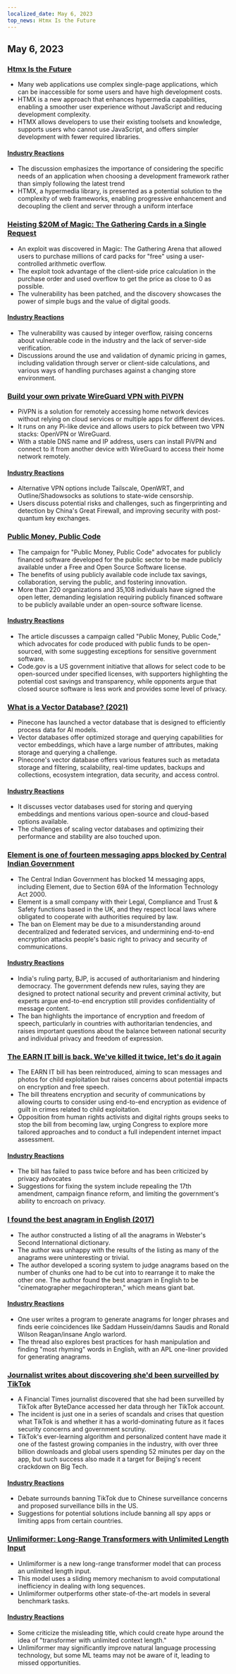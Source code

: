 ```yaml
---
localized_date: May 6, 2023
top_news: Htmx Is the Future
---
```




<CallToAction />

<Steps>

## May 6, 2023

### [Htmx Is the Future](https://quii.dev/HTMX_is_the_Future)

- Many web applications use complex single-page applications, which can be inaccessible for some users and have high development costs.
- HTMX is a new approach that enhances hypermedia capabilities, enabling a smoother user experience without JavaScript and reducing development complexity.
- HTMX allows developers to use their existing toolsets and knowledge, supports users who cannot use JavaScript, and offers simpler development with fewer required libraries.

#### [Industry Reactions](http://news.ycombinator.com/item?id=35829733)

- The discussion emphasizes the importance of considering the specific needs of an application when choosing a development framework rather than simply following the latest trend
- HTMX, a hypermedia library, is presented as a potential solution to the complexity of web frameworks, enabling progressive enhancement and decoupling the client and server through a uniform interface

### [Heisting $20M of Magic: The Gathering Cards in a Single Request](https://www.mayer.cool/writings/Heisting-20-Million-in-Magic-Cards/)

- An exploit was discovered in Magic: The Gathering Arena that allowed users to purchase millions of card packs for "free" using a user-controlled arithmetic overflow.
- The exploit took advantage of the client-side price calculation in the purchase order and used overflow to get the price as close to 0 as possible.
- The vulnerability has been patched, and the discovery showcases the power of simple bugs and the value of digital goods.

#### [Industry Reactions](http://news.ycombinator.com/item?id=35824115)

- The vulnerability was caused by integer overflow, raising concerns about vulnerable code in the industry and the lack of server-side verification.
- Discussions around the use and validation of dynamic pricing in games, including validation through server or client-side calculations, and various ways of handling purchases against a changing store environment.

### [Build your own private WireGuard VPN with PiVPN](https://www.jeffgeerling.com/blog/2023/build-your-own-private-wireguard-vpn-pivpn)

- PiVPN is a solution for remotely accessing home network devices without relying on cloud services or multiple apps for different devices.
- It runs on any Pi-like device and allows users to pick between two VPN stacks: OpenVPN or WireGuard.
- With a stable DNS name and IP address, users can install PiVPN and connect to it from another device with WireGuard to access their home network remotely.

#### [Industry Reactions](http://news.ycombinator.com/item?id=35828046)

- Alternative VPN options include Tailscale, OpenWRT, and Outline/Shadowsocks as solutions to state-wide censorship.
- Users discuss potential risks and challenges, such as fingerprinting and detection by China's Great Firewall, and improving security with post-quantum key exchanges.

### [Public Money, Public Code](https://publiccode.eu/en/)

- The campaign for "Public Money, Public Code" advocates for publicly financed software developed for the public sector to be made publicly available under a Free and Open Source Software license.
- The benefits of using publicly available code include tax savings, collaboration, serving the public, and fostering innovation.
- More than 220 organizations and 35,108 individuals have signed the open letter, demanding legislation requiring publicly financed software to be publicly available under an open-source software license.

#### [Industry Reactions](http://news.ycombinator.com/item?id=35824320)

- The article discusses a campaign called "Public Money, Public Code," which advocates for code produced with public funds to be open-sourced, with some suggesting exceptions for sensitive government software.
- Code.gov is a US government initiative that allows for select code to be open-sourced under specified licenses, with supporters highlighting the potential cost savings and transparency, while opponents argue that closed source software is less work and provides some level of privacy.

### [What is a Vector Database? (2021)](https://www.pinecone.io/learn/vector-database/)

- Pinecone has launched a vector database that is designed to efficiently process data for AI models.
- Vector databases offer optimized storage and querying capabilities for vector embeddings, which have a large number of attributes, making storage and querying a challenge.
- Pinecone's vector database offers various features such as metadata storage and filtering, scalability, real-time updates, backups and collections, ecosystem integration, data security, and access control.

#### [Industry Reactions](http://news.ycombinator.com/item?id=35826929)

- It discusses vector databases used for storing and querying embeddings and mentions various open-source and cloud-based options available.
- The challenges of scaling vector databases and optimizing their performance and stability are also touched upon.

### [Element is one of fourteen messaging apps blocked by Central Indian Government](https://element.io/blog/india-bans-flagship-client-for-the-matrix-network/)

- The Central Indian Government has blocked 14 messaging apps, including Element, due to Section 69A of the Information Technology Act 2000.
- Element is a small company with their Legal, Compliance and Trust & Safety functions based in the UK, and they respect local laws where obligated to cooperate with authorities required by law.
- The ban on Element may be due to a misunderstanding around decentralized and federated services, and undermining end-to-end encryption attacks people's basic right to privacy and security of communications.

#### [Industry Reactions](http://news.ycombinator.com/item?id=35826946)

- India's ruling party, BJP, is accused of authoritarianism and hindering democracy. The government defends new rules, saying they are designed to protect national security and prevent criminal activity, but experts argue end-to-end encryption still provides confidentiality of message content.
- The ban highlights the importance of encryption and freedom of speech, particularly in countries with authoritarian tendencies, and raises important questions about the balance between national security and individual privacy and freedom of expression.

### [The EARN IT bill is back. We've killed it twice, let's do it again](https://tutanota.com/blog/posts/earn-it-barr-encryption)

- The EARN IT bill has been reintroduced, aiming to scan messages and photos for child exploitation but raises concerns about potential impacts on encryption and free speech.
- The bill threatens encryption and security of communications by allowing courts to consider using end-to-end encryption as evidence of guilt in crimes related to child exploitation.
- Opposition from human rights activists and digital rights groups seeks to stop the bill from becoming law, urging Congress to explore more tailored approaches and to conduct a full independent internet impact assessment.

#### [Industry Reactions](http://news.ycombinator.com/item?id=35826088)

- The bill has failed to pass twice before and has been criticized by privacy advocates
- Suggestions for fixing the system include repealing the 17th amendment, campaign finance reform, and limiting the government's ability to encroach on privacy.

### [I found the best anagram in English (2017)](https://blog.plover.com/lang/anagram-scoring.html)

- The author constructed a listing of all the anagrams in Webster's Second International dictionary.
- The author was unhappy with the results of the listing as many of the anagrams were uninteresting or trivial.
- The author developed a scoring system to judge anagrams based on the number of chunks one had to be cut into to rearrange it to make the other one. The author found the best anagram in English to be "cinematographer megachiropteran," which means giant bat.

#### [Industry Reactions](http://news.ycombinator.com/item?id=35824173)

- One user writes a program to generate anagrams for longer phrases and finds eerie coincidences like Saddam Hussein/damns Saudis and Ronald Wilson Reagan/insane Anglo warlord.
- The thread also explores best practices for hash manipulation and finding "most rhyming" words in English, with an APL one-liner provided for generating anagrams.

### [Journalist writes about discovering she'd been surveilled by TikTok](https://arstechnica.com/tech-policy/2023/05/tiktok-spied-on-me-why/)

- A Financial Times journalist discovered that she had been surveilled by TikTok after ByteDance accessed her data through her TikTok account.
- The incident is just one in a series of scandals and crises that question what TikTok is and whether it has a world-dominating future as it faces security concerns and government scrutiny.
- TikTok's ever-learning algorithm and personalized content have made it one of the fastest growing companies in the industry, with over three billion downloads and global users spending 52 minutes per day on the app, but such success also made it a target for Beijing's recent crackdown on Big Tech.

#### [Industry Reactions](http://news.ycombinator.com/item?id=35829294)

- Debate surrounds banning TikTok due to Chinese surveillance concerns and proposed surveillance bills in the US.
- Suggestions for potential solutions include banning all spy apps or limiting apps from certain countries.

### [Unlimiformer: Long-Range Transformers with Unlimited Length Input](https://arxiv.org/abs/2305.01625)

- Unlimiformer is a new long-range transformer model that can process an unlimited length input.
- This model uses a sliding memory mechanism to avoid computational inefficiency in dealing with long sequences.
- Unlimiformer outperforms other state-of-the-art models in several benchmark tasks.

#### [Industry Reactions](http://news.ycombinator.com/item?id=35832802)

- Some criticize the misleading title, which could create hype around the idea of "transformer with unlimited context length."
- Unlimiformer may significantly improve natural language processing technology, but some ML teams may not be aware of it, leading to missed opportunities.

</Steps>
